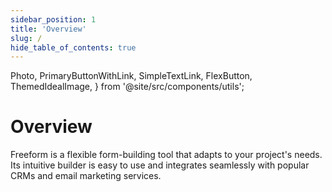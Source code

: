 ```yaml
---
sidebar_position: 1
title: 'Overview'
slug: /
hide_table_of_contents: true
---
```




  Photo,
  PrimaryButtonWithLink,
  SimpleTextLink,
  FlexButton,
  ThemedIdealImage,
} from '@site/src/components/utils';

# Overview

<div className="flex flex-col items-center gap-6 mt-20 mb-5 px-8">
  <ThemedIdealImage
    sources={{
      light: require('@site/static/img/intro/freeform-light.png'),
      dark: require('@site/static/img/intro/freeform-dark.png'),
    }}
    className="max-w-3xl"
    alt="Freeform Classic for ExpressionEngine CMS"
  />
  <p className="text-center max-w-3xl">
    Freeform is a flexible form-building tool that adapts to your project's needs. Its intuitive builder is easy to use and integrates seamlessly with popular CRMs and email marketing services.
  </p>
    <div className="flex gap-3 landing-header-buttons">
      <NavbarSearch>
      <SearchBar />
    </NavbarSearch>
    <FlexButton
      items={[
      { to: 'how-to-buy', label: 'Getting Started' } ]}
    />
  </div>

  <small>
    <SimpleTextLink
      to="https://expressionengine.com/add-ons/freeform"
      label="RISK-FREE 30 DAY SATISFACTION GUARANTEE!"
    />
  </small>
</div>
